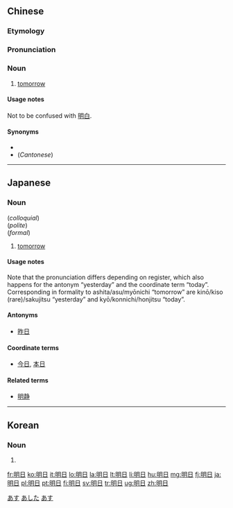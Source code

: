 ==Chinese==
{{zh-hanzi-box|[[明]][[日]]}}

===Etymology===
{{rfe|lang=zh}}

===Pronunciation===
{{zh-pron
|m=míngrì
|c=ming4 jat6
|h=pfs=mìn-ngit
|cat=n}}

===Noun===
{{zh-noun}}

# {{context|literary|lang=zh|sort=ming2ri4}} [[tomorrow]]

====Usage notes====
Not to be confused with [[明白]].

====Synonyms====
* {{zh-l|明天}}
* (''Cantonese'') {{zh-l|聽日/听日}}

----

==Japanese==
{{ja-kanjitab|明|日}}

===Noun===
{{ja-noun|あした}} (''colloquial'') </br>
{{ja-noun|あす}} (''polite'')</br>
{{ja-noun|みょうにち}} (''formal'')

# [[tomorrow]]

====Usage notes====
Note that the pronunciation differs depending on register, which also happens for the antonym “yesterday” and the coordinate term “today”. Corresponding in formality to ashita/asu/myōnichi “tomorrow” are kinō/kiso (rare)/sakujitsu “yesterday” and kyō/konnichi/honjitsu “today”.

====Antonyms====
* [[昨日]]

====Coordinate terms====
* [[今日]], [[本日]]

====Related terms====
* [[明静]]

<!-- override -->

[[Category:1000 Japanese basic words|あす]]
[[Category:Japanese nouns|あした]]
[[Category:ja:Time|あす]]

----

==Korean==
{{ko-hanjatab}}

===Noun===
{{ko-noun|hangeul=명일}}

# {{hanja form of|명일|the next day}}

[[fr:明日]]
[[ko:明日]]
[[it:明日]]
[[lo:明日]]
[[la:明日]]
[[lt:明日]]
[[li:明日]]
[[hu:明日]]
[[mg:明日]]
[[fj:明日]]
[[ja:明日]]
[[pl:明日]]
[[pt:明日]]
[[fi:明日]]
[[sv:明日]]
[[tr:明日]]
[[ug:明日]]
[[zh:明日]]